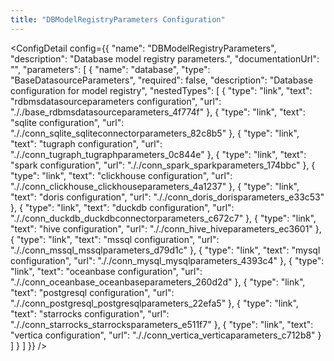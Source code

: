 ```yaml
---
title: "DBModelRegistryParameters Configuration"
---
```



<ConfigDetail config={{
  "name": "DBModelRegistryParameters",
  "description": "Database model registry parameters.",
  "documentationUrl": "",
  "parameters": [
    {
      "name": "database",
      "type": "BaseDatasourceParameters",
      "required": false,
      "description": "Database configuration for model registry",
      "nestedTypes": [
        {
          "type": "link",
          "text": "rdbmsdatasourceparameters configuration",
          "url": "././base_rdbmsdatasourceparameters_4f774f"
        },
        {
          "type": "link",
          "text": "sqlite configuration",
          "url": "././conn_sqlite_sqliteconnectorparameters_82c8b5"
        },
        {
          "type": "link",
          "text": "tugraph configuration",
          "url": "././conn_tugraph_tugraphparameters_0c844e"
        },
        {
          "type": "link",
          "text": "spark configuration",
          "url": "././conn_spark_sparkparameters_174bbc"
        },
        {
          "type": "link",
          "text": "clickhouse configuration",
          "url": "././conn_clickhouse_clickhouseparameters_4a1237"
        },
        {
          "type": "link",
          "text": "doris configuration",
          "url": "././conn_doris_dorisparameters_e33c53"
        },
        {
          "type": "link",
          "text": "duckdb configuration",
          "url": "././conn_duckdb_duckdbconnectorparameters_c672c7"
        },
        {
          "type": "link",
          "text": "hive configuration",
          "url": "././conn_hive_hiveparameters_ec3601"
        },
        {
          "type": "link",
          "text": "mssql configuration",
          "url": "././conn_mssql_mssqlparameters_d79d1c"
        },
        {
          "type": "link",
          "text": "mysql configuration",
          "url": "././conn_mysql_mysqlparameters_4393c4"
        },
        {
          "type": "link",
          "text": "oceanbase configuration",
          "url": "././conn_oceanbase_oceanbaseparameters_260d2d"
        },
        {
          "type": "link",
          "text": "postgresql configuration",
          "url": "././conn_postgresql_postgresqlparameters_22efa5"
        },
        {
          "type": "link",
          "text": "starrocks configuration",
          "url": "././conn_starrocks_starrocksparameters_e511f7"
        },
        {
          "type": "link",
          "text": "vertica configuration",
          "url": "././conn_vertica_verticaparameters_c712b8"
        }
      ]
    }
  ]
}} />

